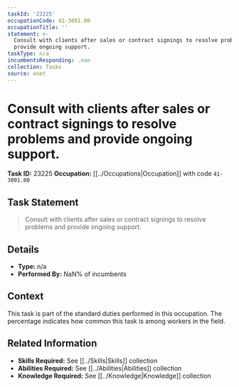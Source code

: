 ```yaml
---
taskId: '23225'
occupationCode: 41-3091.00
occupationTitle: ''
statement: >-
  Consult with clients after sales or contract signings to resolve problems and
  provide ongoing support.
taskType: n/a
incumbentsResponding: .nan
collection: Tasks
source: onet
---
```

# Consult with clients after sales or contract signings to resolve problems and provide ongoing support.

**Task ID:** 23225
**Occupation:** [[../Occupations|Occupation]] with code `41-3091.00`

## Task Statement

> Consult with clients after sales or contract signings to resolve problems and provide ongoing support.

## Details

- **Type:** n/a
- **Performed By:** NaN% of incumbents

## Context

This task is part of the standard duties performed in this occupation. The percentage indicates how common this task is among workers in the field.

## Related Information

- **Skills Required:** See [[../Skills|Skills]] collection
- **Abilities Required:** See [[../Abilities|Abilities]] collection
- **Knowledge Required:** See [[../Knowledge|Knowledge]] collection

